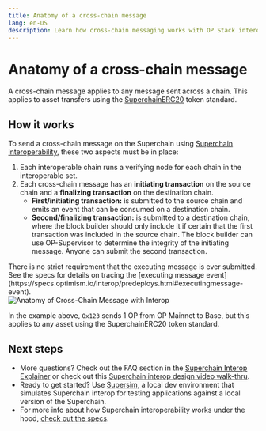 ```yaml
---
title: Anatomy of a cross-chain message
lang: en-US
description: Learn how cross-chain messaging works with OP Stack interoperability.
---
```



# Anatomy of a cross-chain message

A cross-chain message applies to any message sent across a chain. This applies to asset transfers using the [SuperchainERC20](superchain-erc20) token standard. 

## How it works

To send a cross-chain message on the Superchain using [Superchain interoperability](explainer), these two aspects must be in place:

1.  Each interoperable chain runs a verifying node for each chain in the interoperable set.
2.  Each cross-chain message has an **initiating transaction** on the source chain and a **finalizing transaction** on the destination chain.
    *   **First/initiating transaction:** is submitted to the source chain and emits an event that can be consumed on a destination chain.
    *   **Second/finalizing transaction:** is submitted to a destination chain, where the block builder should only include it if certain that the first transaction was included in the source chain. The block builder can use OP-Supervisor to determine the integrity of the initiating message. Anyone can submit the second transaction.
<Callout type="default">
  There is no strict requirement that the executing message is ever submitted. See the specs for details on tracing the [executing message event](https://specs.optimism.io/interop/predeploys.html#executingmessage-event).
</Callout>

<br />

<Image src="/img/op-stack/protocol/cross-chain-message.png" alt="Anatomy of Cross-Chain Message with Interop" width={700} height={500} />

In the example above, `Ox123` sends 1 OP from OP Mainnet to Base, but this applies to any asset using the SuperchainERC20 token standard.

## Next steps

*   More questions? Check out the FAQ section in the [Superchain Interop Explainer](explainer#faqs) or check out this [Superchain interop design video walk-thru](https://www.youtube.com/watch?v=FKc5RgjtGes).
*   Ready to get started? Use [Supersim](supersim), a local dev environment that simulates Superchain interop for testing applications against a local version of the Superchain.
*   For more info about how Superchain interoperability works under the hood, [check out the specs](https://specs.optimism.io/interop/overview.html).
